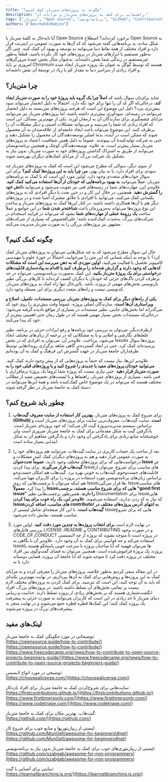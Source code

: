 ```yaml
---
title: "چگونه به پروژه‌های متن‌باز کمک کنیم؟"
description: "راهنمایی برای کمک به پروژه‌های متن‌باز و مزایای آن."
tags: ["متن‌باز", "Open Source", "برنامه‌نویسی", "GitHub", "Contribution"]
authors: ["AmirmahdiNamjoo"]
---
```


آیا تابه‌حال به کلمهٔ‌‌‌‌ متن‌باز یا Open Source برخورد کرده‌اید؟ اصطلاح Open Source به شکل ساده، به برنامه‌هایی گفته می‌شود که کد آن‌ها به صورت عمومی در اینترنت قرار دارد و افراد مختلف از همهٔ‌‌‌‌ نقاط دنیا می‌توانند به توسعه و بهبود آن کمک کنند. حتی اگر به‌طور مستقیم با ابزارهای متن‌باز در پروژه‌های خود کار نکرده باشید، قطعاً به‌طور غیرمستقیم در زندگی شما نقش داشته‌اند. به‌عنوان مثال بخش عمدهٔ‌‌‌‌ مرورگرهای امروزی بر پایهٔ‌‌‌‌ Chromium هستند که توسط گوگل به عنوان یک پروژه متن‌باز ایجاد شده و افراد زیادی از سراسر دنیا به مقدار کم یا زیاد در توسعهٔ‌‌‌‌ آن نقش داشته‌اند.

## چرا متن‌باز؟

شاید برای‌تان سوال باشد که **اصلاً چرا یک گروه باید پروژهٔ‌‌‌‌ خود را به صورت متن‌باز ایجاد کند**، درحالی‌که اگر کد آن را تنها برای خود نگه‌ دارد، احتمالاً به دلیل انحصار می‌تواند سود بیش‌تری ببرد؟ دلیل این موضوع این است که هرچند پروژه‌های <Tooltip tip="Closed Source"><span>متن‌بسته</span></Tooltip> به دلیل انحصار می‌توانند در زمینه‌ای، سودآوری بیش‌تری داشته باشند، اما پروژه‌های متن‌باز نیز می‌توانند مزایای چشمگیری برای سازندگان آن به ارمغان آورند. یکی از مهم‌ترین مسائل، این است که افراد زیادی کد شما را می‌بینند و می‌توانند مشکلات امنیتی و دیگر مشکلات آن را برطرف کنند. این موضوع می‌تواند باعث ایجاد <Tooltip tip="Community"><span>جامعه‌ای</span></Tooltip> از علاقه‌مندان به آن محصول شوند که ممکن است در آینده، بدنهٔ‌‌‌‌ اصلی توسعه‌دهندگان آن محصول را تشکیل دهند و حتی به شرکت تولید‌کنندهٔ‌‌‌‌ آن بپیوندند. عموماً به دلیل همین شفافیت، اعتماد به پروژه‌های متن‌باز بسیار بیش‌تر است. به علاوه، توسعه‌دهندگان کوچک و همچنین برنامه‌نویسان می‌توانند از طریق به اشتراک گذاشتن پروژه‌های خود به صورت متن‌باز، بدون نیاز به تشکیل یک شرکت بزرگ، از مزایای کمک‌های دیگران بهره‌مند شوند.

از سوی دیگر، سوالی که مطرح می‌شود این است که کمک به پروژه‌های متن‌باز چه سودی برای افراد دارد، یا به بیان بهتر، **من چرا باید به این پروژه‌ها کمک کنم؟** برای این سوال جواب‌های متعددی وجود دارد. اولین مورد این است که با کمک به برنامه‌های متن‌باز، عملاً می‌توانید **به بهبود برنامه‌هایی که خودتان از آن‌ها استفاده می‌کنید کمک کنید**. علاوه‌بر این، مهارت‌های شما در زمینه‌های فنی نیز تقویت می‌شود و می‌توانید **دانش خود را گسترش دهید**. همچنین، در خلال این کار و در حین بحث با دیگر افرادی که به پروژه‌های یکسانی کمک می‌کنند، می‌توانید با افرادی با علائق مشترک آشنا شده و در پروژه‌های دیگر هم با آن‌ها همکاری داشته باشید. در کنار این‌ها کمک به پروژه‌های متن‌باز و ساخت این نوع پروژه‌ها می‌تواند به‌مرورزمان باعث **شناخته‌تر شدن شما** در این جوامع و عملاً ساخت **یک رزومهٔ‌‌‌‌ عملی از مهارت‌های شما** بشود که می‌تواند در فرایند استخدام در شرکت‌های بزرگ، به‌شدت کمک‌کننده باشد؛ علی‌الخصوص که بسیاری از شرکت‌های مشهور نیز پروژه‌های بزرگی را به صورت متن‌باز مدیریت می‌کنند.

## چگونه کمک کنیم؟

حال این سوال مطرح می‌شود که به چه شکل‌هایی می‌توان به پروژه‌های متن‌باز کمک کرد؟ با توجه به اینکه شمایی که این متن را می‌خوانید، احتمالاً در حوزهٔ‌‌‌‌ علوم یا مهندسی کامپیوتر تحصیل یا فعالیت می‌کنید، **اولین موردی که به ذهن می‌رسد این است که مشکلات کد‌هایی که وجود دارند و گزارش‌ شده‌اند را برطرف‌ کنید یا اقدام به پیاده‌سازی قابلیت‌های درخواستی برای یک پروژهٔ‌‌‌‌ متن‌باز بکنید**. این کمک به‌صورت برنامه‌نویسی، می‌تواند در حد برطرف کردن باگ‌های جزئی که خودتان یا دیگران کشف کرده‌اید تا کارهای بزرگی نظیر بازنویسی بخش‌های مهمی از پروژه، باشد. بااین‌حال تنها راه کمک به پروژه‌های متن‌باز، کدنویسی نیست و راه‌های متعدد دیگری برای این مسئله وجود دارد. 

**یکی از راه‌های دیگر برای کمک به پروژه‌های متن‌باز، بررسی مستندات، تکمیل، اصلاح و ویراستاری آن‌ها است.** سازندگان اصلی پروژه، عموماً وقت بیش‌تری را روی خود کد می‌گذراند اما بخش‌های جانبی، نظیر مستندات در بسیاری از مواقع نادیده گرفته می‌شود؛ درحالی‌که مستندات بخش بسیار مهمی هستند که در طول زمان حتی اهمیتی بیش‌تر از خود کد پیدا می‌کنند.

ازطرف‌دیگر، می‌توان به بررسی خود برنامه‌ها و رفع ایرادات جزئی در برنامه، نظیر غلط‌های نگارشی و املایی و یا به مشکلاتی که در ترجمه از زبان‌های مختلف ایجاد می‌شود، پرداخت. علاوه‌بر آن، می‌توان به افرادی که در بخش Issues پروژه‌ها سوال پرسیده‌اند کمک کرد. حتی در ابعاد گسترده‌تر گاهی شاهد برگزاری رویدادهایی توسط طرفداران جامعهٔ‌‌‌‌ متن‌باز در جهت گسترش این فرهنگ و کمک به آن بوده‌ایم.

علاوه‌بر این‌ها، نیاز نیست که حتماً به پروژه‌هایی که از پیش وجود دارند کمک کنید. **می‌توانید خودتان پروژه‌های مفید یا جدیدی را شروع کنید و یا پروژه‌های قبلی خود را به صورت متن‌باز قرار دهید**. حتی نیازی نیست که پروژهٔ‌‌‌‌ شما لزوماً یک پروژهٔ‌‌‌‌ نرم‌افزاری یا فنی باشد. بسیاری از پروژه‌های متن‌باز، راهنماها و یا لیست‌های تجمیعیِ مفید از مطالب مختلف هستند که می‌تواند در یک موضوع خاص کمک‌کننده باشد و همهٔ‌‌‌‌ این‌ها می‌توانند در دستهٔ‌‌‌‌ کمک‌ به جامعهٔ‌‌‌‌ متن‌باز در نظر گرفته شوند.

## چطور باید شروع کنم؟

1. برای شروع کمک به پروژه‌های متن‌باز، **بهترین کار استفاده از سایت معروف گیت‌هاب  (Github) است**. سایت گیت‌هاب، معروف‌ترین سایت برای پروژه‌های متن‌باز است و براساس سیستم مدیریت‌پروژهٔ‌‌‌‌ <Tooltip tip="Git"><span>گیت</span></Tooltip> کار می‌کند؛ که خود پروژه‌ای متن‌باز است. یادگرفتن گیت به شکل مقدماتی برای کمک به جامعهٔ‌‌‌‌ متن‌باز ضروری است ولی خوشبختانه منابع زیادی برای یادگرفتن آن وجود دارد و یادگرفتن مفاهیم آن به شکل ابتدایی بسیار ساده است.

2. بعد از ساخت یک حساب کاربری در سایت گیت‌هاب، می‌توانید هم پروژه‌های خود را به صورت عمومی قرار دهید و هم به پروژه‌های دیگران کمک کنید. مشکلات و درخواست‌هایی که برای پروژه‌های مختلف وجود دارند، **عموماً تحت‌عنوان Issue در گیت‌هاب قرار می‌گیرند**. برای پیدا کردن Issue‌های مناسب برای شروع، می‌توان از قابلیت‌های جست‌وجوی گیت‌هاب به خوبی بهره برد. گیت‌هاب هم امکان جست‌وجو براساس زبان‌‌های برنامه‌نویسیِ مورد استفاده در پروژه را برای کاربران مهیا می‌کند، هم اینکه می‌توان با برچسب‌هایی که روی Issue‌ها قرار می‌گیرد، Issue‌های مناسب را پیدا کرد. **معمولاً Issue‌هایی که برای شروع مناسب هستند، برچسب "good first issue" را دارند.** همین‌طور برچسب‌هایی نظیر Documentation برای Issue‌هایی که نیاز به کد زدن ندارند، استفاده می‌شوند. **علاوه‌بر این، یک راه خوب برای پیدا کردن Issue‌های مناسب، اضافه کردن contribute/ به انتهای <Tooltip tip="URL"><span>آدرس</span></Tooltip> پروژه‌های مختلف در گیت‌هاب است.** با این کار صفحه‌ای شامل لیستی از Issue‌هایی که برای شروع مناسب هستند، نمایش‌ داده می‌شود.

3. در نهایت لازم است **برای انتخاب پروژه‌ها به چندین مورد دقت کنید**. اولین مورد بررسی فایل‌های LICENSE ،README و CONTRIBUTING و در صورت وجود CODE\_OF\_CONDUCT در پروژه است تا متوجه بشوید که پروژه از چه <Tooltip tip="License"><span>لایسنسی</span></Tooltip> استفاده می‌کند و چه قوانینی برای کمک به آن وجود دارد. علاوه‌بر آن با نگاهی به Issue‌ها می‌توان فهمید که آیا صاحبان پروژه با سرعت خوبی پاسخگو هستند یا پروژه، یک پروژهٔ‌‌‌‌ فراموش‌شده است. همچنین می‌توان به فضای گفت‌وگوی بین افراد مختلف در پروژه دقت کرد تا متوجه شوید که آیا جامعهٔ‌‌‌‌ آن پروژه، فضایی دوستانه دارد یا نه.

در این مقاله سعی کردیم به‌طور خلاصه، پروژه‌های متن‌باز را معرفی کرده و به مزایای کمک به این پروژه‌ها و روش‌هایی برای کمک به آن‌ها بپردازیم. در نهایت مهم‌ترین نکته‌ای که باید به آن توجه کنید، این است که نترسید. برای کمک کردن به پروژه‌های مختلف لازم نیست بر تمامی بخش‌های آن تسلط داشته باشید. در پروژه‌های بزرگ، افراد انگشت‌شماری هستند که بر بخش‌های زیادی از پروژه تسلط دارند. جذابیت و زیبایی دنیای متن‌باز تا حد زیادی در این است که کاربران می‌توانند به صورت جزئی به پیشرفت یک پروژه کمک کنند؛ این کمک‌ها قطره قطره جمع می‌شوند و در نهایت منجر به پیشرفت‌های بزرگ در پروژه می‌شوند.

## **لینک‌های مفید**

توضیحاتی در مورد چگونگی کمک به جامعهٔ‌‌‌‌ متن‌باز:  
[https://opensource.guide/how-to-contribute/](https://opensource.guide/how-to-contribute/)  
[https://www.freecodecamp.org/news/how-to-contribute-to-open-source-projects-beginners-guide/](https://www.freecodecamp.org/news/how-to-contribute-to-open-source-projects-beginners-guide/)  

توضیحی در مورد انواع لایسنس:  
[https://choosealicense.com/](https://choosealicense.com/)  

سایت‌هایی برای شروع‌کردن کمک‌ به جامعهٔ‌‌‌‌ متن‌باز برای افراد تازه‌کار:  
[https://firstcontributions.github.io/](https://firstcontributions.github.io/)  
[https://www.firsttimersonly.com/](https://www.firsttimersonly.com/)  
[https://www.codetriage.com/](https://www.codetriage.com/)  

گیت‌هاب، بهترین مکان برای کمک به جامعهٔ‌‌‌‌ متن‌باز:  
[https://github.com/](https://github.com/)  

لیستی از <Tooltip tip="Repository"><span>ریپازیتوری</span></Tooltip>ها و منابع خوب برای شروع کار:  
[https://github.com/MunGell/awesome-for-beginners\#net](https://github.com/MunGell/awesome-for-beginners#net)  

لیستی از ریپازیتوری‌های خوب برای کمک به جامعهٔ‌‌‌‌ متن‌باز بدون نیاز به برنامه‌نویسی:  
[https://github.com/szabgab/awesome-for-non-programmers](https://github.com/szabgab/awesome-for-non-programmers)  

سایتی برای آشنایی با گیت:  
[https://learngitbranching.js.org/](https://learngitbranching.js.org/)
